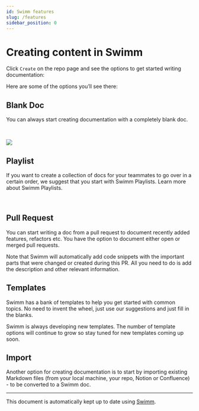 ```yaml
---
id: Swimm features
slug: /features
sidebar_position: 0
---
```



# Creating content in Swimm

Click `Create` on the repo page and see the options to get started writing documentation:

Here are some of the options you’ll see there:

## **Blank Doc**

You can always start creating documentation with a completely blank doc.

<br />

![](../../static/img/create_first_doc_n_1.png)

## **Playlist**

If you want to create a collection of docs for your teammates to go over in a certain order, we suggest that you start with Swimm Playlists. Learn more about <Link href="https://docs.swimm.io/Features/Swimm-Playlists"> Swimm Playlists.</Link>

<br />

<!-- vale Swimm.WordList = NO -->

## **Pull Request**

<!-- vale Swimm.WordList = YES -->

You can start writing a doc from a pull request to document recently added features, refactors etc. You have the option to document either open or merged pull requests.

Note that Swimm will automatically add code snippets with the important parts that were changed or created during this PR. All you need to do is add the description and other relevant information.

## **Templates**

Swimm has a <Link href="https://swimm.io/blog/how-to-use-swimm-templates/"> bank of templates</Link> to help you get started with common topics. No need to invent the wheel, just use our suggestions and just fill in the blanks.

Swimm is always developing new templates. The number of template options will continue to grow so stay tuned for new templates coming up soon.

## **Import**

Another option for creating documentation is to start by importing existing Markdown files (from your local machine, your repo, Notion or Confluence) - to be converted to a Swimm doc.

---

This document is automatically kept up to date using [Swimm](https://swimm.io).
